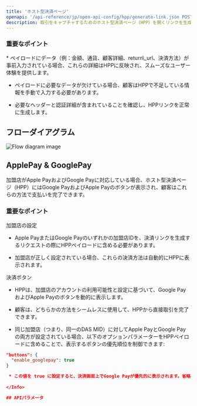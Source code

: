 ```yaml
---
title: 'ホスト型決済ページ'
openapi: '/api-reference/jp/open-api-config/hpp/generate-link.json POST /api/v1/server-to-server-interface/hpp/generate/link'
description: 取引をキャプチャするためのホスト型決済ページ（HPP）を開くリンクを生成します。
---
```


### 重要なポイント

<Info>
  * ペイロードにデータ（例：金額、通貨、顧客詳細、return\_url、決済方法）が事前入力されている場合、これらの詳細はHPPに反映され、スムーズなユーザー体験を提供します。

  * ペイロードに必要なデータが欠けている場合、顧客はHPPで不足している情報を手動で入力する必要があります。

  * 必要なヘッダーと認証詳細が含まれていることを確認し、HPPリンクを正常に生成します。
</Info>

## フローダイアグラム

![Flow diagram image](/images/timeline-diagram/flows-API-HPP-jp.svg)

## ApplePay & GooglePay

加盟店がApple PayおよびGoogle Payに対応している場合、ホスト型決済ページ（HPP）にはGoogle PayおよびApple Payのボタンが表示され、顧客はこれらの方法で支払いを完了できます。

### 重要なポイント

<Info>
  加盟店の設定

  * Apple PayまたはGoogle Payのいずれかの加盟店IDを、決済リンクを生成するリクエストの際にHPPペイロードに含める必要があります。

  * 加盟店が正しく設定されている場合、これらの決済方法は自動的にHPPに表示されます。

  決済ボタン

  * HPPは、加盟店のアカウントの利用可能性と設定に基づいて、Google PayおよびApple Payのボタンを動的に表示します。

  * 顧客は、どちらかの方法をシームレスに使用して、HPPから直接取引を完了できます。

 * 同じ加盟店（つまり、同一のDAS MID）に対してApple PayとGoogle Payの両方が設定されている場合、以下のオプションパラメーターをHPPペイロードに含めることで、表示するボタンの優先順位を制御できます:

```json
"buttons": {
  "enable_googlepay": true
}

 * この値を true に設定すると、決済画面上でGoogle Payが優先的に表示されます。省略された場合は、デバイスおよびブラウザの互換性に基づいてデフォルトの優先順位が適用されます。
  
</Info>

## APIパラメータ


